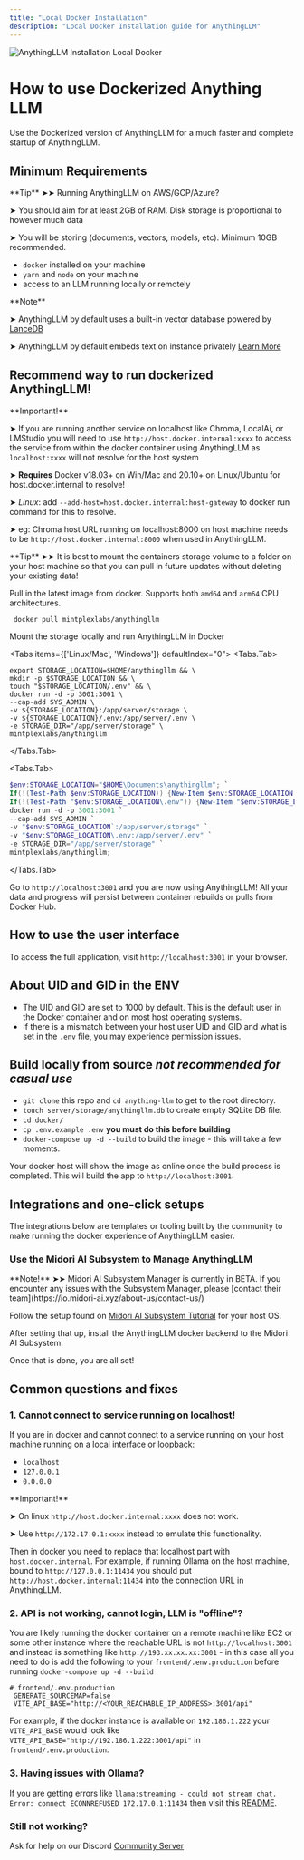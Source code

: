 ```yaml
---
title: "Local Docker Installation"
description: "Local Docker Installation guide for AnythingLLM"
---
```



<Image
  src="/images/getting-started/installation/local-docker/header-image.png" 
  height={1080} 
  width={1920} 
  quality={100}
  alt="AnythingLLM Installation Local Docker"
/>


# How to use Dockerized Anything LLM
Use the Dockerized version of AnythingLLM for a much faster and complete startup of AnythingLLM.


## Minimum Requirements

<Callout type="info" emoji="️💡">
  **Tip** ➤➤ Running AnythingLLM on AWS/GCP/Azure?

  ➤ You should aim for at least 2GB of RAM. Disk storage is proportional to however much data

  ➤ You will be storing (documents, vectors, models, etc). Minimum 10GB recommended.
</Callout>


- `docker` installed on your machine
- `yarn` and `node` on your machine
- access to an LLM running locally or remotely

<Callout type="info" emoji="️💡">
  **Note**

  ➤ AnythingLLM by default uses a built-in vector database powered by [LanceDB](https://github.com/lancedb/lancedb)

  ➤ AnythingLLM by default embeds text on instance privately [Learn More](../server/storage/models/README.md)
</Callout>


## Recommend way to run dockerized AnythingLLM!

<Callout type="warning" emoji="️⚠️">
  **Important!**

  ➤ If you are running another service on localhost like Chroma, LocalAi, or LMStudio you will need to use `http://host.docker.internal:xxxx` to access the service from within
the docker container using AnythingLLM as `localhost:xxxx` will not resolve for the host system

  ➤ **Requires** Docker v18.03+ on Win/Mac and 20.10+ on Linux/Ubuntu for host.docker.internal to resolve!

  ➤ *Linux*: add `--add-host=host.docker.internal:host-gateway` to docker run command for this to resolve.

  ➤ eg: Chroma host URL running on localhost:8000 on host machine needs to be `http://host.docker.internal:8000` when used in AnythingLLM.
</Callout>

<Callout type="info" emoji="️💡">
  **Tip** ➤➤ It is best to mount the containers storage volume to a folder on your host machine so that you can pull in future updates without deleting your existing data!
</Callout>


Pull in the latest image from docker. Supports both `amd64` and `arm64` CPU architectures.

```shell
 docker pull mintplexlabs/anythingllm
```

Mount the storage locally and run AnythingLLM in Docker

<Tabs items={['Linux/Mac', 'Windows']} defaultIndex="0">
  <Tabs.Tab>
  ```shell copy showLineNumbers
  export STORAGE_LOCATION=$HOME/anythingllm && \
  mkdir -p $STORAGE_LOCATION && \
  touch "$STORAGE_LOCATION/.env" && \
  docker run -d -p 3001:3001 \
  --cap-add SYS_ADMIN \
  -v ${STORAGE_LOCATION}:/app/server/storage \
  -v ${STORAGE_LOCATION}/.env:/app/server/.env \
  -e STORAGE_DIR="/app/server/storage" \
  mintplexlabs/anythingllm
  ```
 </Tabs.Tab>

 <Tabs.Tab>
  ```powershell copy showLineNumbers
  $env:STORAGE_LOCATION="$HOME\Documents\anythingllm"; `
  If(!(Test-Path $env:STORAGE_LOCATION)) {New-Item $env:STORAGE_LOCATION -ItemType Directory}; `
  If(!(Test-Path "$env:STORAGE_LOCATION\.env")) {New-Item "$env:STORAGE_LOCATION\.env" -ItemType File}; `
  docker run -d -p 3001:3001 `
  --cap-add SYS_ADMIN `
  -v "$env:STORAGE_LOCATION`:/app/server/storage" `
  -v "$env:STORAGE_LOCATION\.env:/app/server/.env" `
  -e STORAGE_DIR="/app/server/storage" `
  mintplexlabs/anythingllm;
  ```
 </Tabs.Tab>
</Tabs>


Go to `http://localhost:3001` and you are now using AnythingLLM! All your data and progress will persist between
container rebuilds or pulls from Docker Hub.

## How to use the user interface
To access the full application, visit `http://localhost:3001` in your browser.


## About UID and GID in the ENV
- The UID and GID are set to 1000 by default. This is the default user in the Docker container and on most host operating systems. 
- If there is a mismatch between your host user UID and GID and what is set in the `.env` file, you may experience permission issues.


## Build locally from source _not recommended for casual use_
- `git clone` this repo and `cd anything-llm` to get to the root directory.
- `touch server/storage/anythingllm.db` to create empty SQLite DB file.
- `cd docker/`
- `cp .env.example .env` **you must do this before building**
- `docker-compose up -d --build` to build the image - this will take a few moments.

Your docker host will show the image as online once the build process is completed. This will build the app to `http://localhost:3001`.


## Integrations and one-click setups
The integrations below are templates or tooling built by the community to make running the docker experience of AnythingLLM easier.


### Use the Midori AI Subsystem to Manage AnythingLLM

<Callout type="warning" emoji="️💡">
  **Note!** ➤➤ Midori AI Subsystem Manager is currently in BETA. If you encounter any issues with the Subsystem Manager, please [contact their team](https://io.midori-ai.xyz/about-us/contact-us/)
</Callout>

Follow the setup found on [Midori AI Subsystem Tutorial](https://www.youtube.com/watch?v=OPaQ6G5dUIE) for your host OS.

After setting that up, install the AnythingLLM docker backend to the Midori AI Subsystem.

Once that is done, you are all set!


## Common questions and fixes

### 1. Cannot connect to service running on localhost!
If you are in docker and cannot connect to a service running on your host machine running on a local interface or loopback:

- `localhost`
- `127.0.0.1`
- `0.0.0.0`

<Callout type="warning" emoji="️⚠️">
  **Important!**

  ➤ On linux `http://host.docker.internal:xxxx` does not work.

  ➤ Use `http://172.17.0.1:xxxx` instead to emulate this functionality.
</Callout>

Then in docker you need to replace that localhost part with `host.docker.internal`. For example, if running Ollama on the host machine, bound to `http://127.0.0.1:11434` you should put `http://host.docker.internal:11434` into the connection URL in AnythingLLM.


### 2. API is not working, cannot login, LLM is "offline"?
You are likely running the docker container on a remote machine like EC2 or some other instance where the reachable URL
is not `http://localhost:3001` and instead is something like `http://193.xx.xx.xx:3001` - in this case all you need to do is add the following to your `frontend/.env.production` before running `docker-compose up -d --build`

``` shell copy showLineNumbers
# frontend/.env.production
 GENERATE_SOURCEMAP=false
 VITE_API_BASE="http://<YOUR_REACHABLE_IP_ADDRESS>:3001/api"
```

For example, if the docker instance is available on `192.186.1.222` your `VITE_API_BASE` would look like `VITE_API_BASE="http://192.186.1.222:3001/api"` in `frontend/.env.production`.


### 3. Having issues with Ollama?
If you are getting errors like `llama:streaming - could not stream chat. Error: connect ECONNREFUSED 172.17.0.1:11434` then visit this [README](https://github.com/Mintplex-Labs/anything-llm/tree/master/server/utils/AiProviders/ollama).


### Still not working?
Ask for help on our Discord [Community Server](https://discord.gg/6UyHPeGZAC)